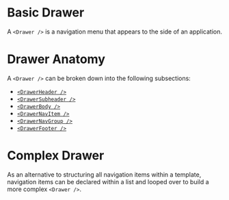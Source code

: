
# Basic Drawer

A `<Drawer />` is a navigation menu that appears to the side of an application.

<BasicDrawer />

# Drawer Anatomy

A `<Drawer />` can be broken down into the following subsections:

-   [`<DrawerHeader />`](https://github.com/brightlayer-ui/react-component-library/blob/feature/3399-drawer-header-subheader-examples/docs/src/componentDocs/DrawerHeader/examples/DrawerHeader.mdx)
-   [`<DrawerSubheader />`](https://github.com/brightlayer-ui/react-component-library/blob/feature/3399-drawer-header-subheader-examples/docs/src/componentDocs/DrawerSubheader/examples/DrawerSubheader.mdx)
-   [`<DrawerBody />`](https://github.com/brightlayer-ui/react-component-library/blob/feature/3399-drawer-header-subheader-examples/docs/src/componentDocs/DrawerBody/examples/DrawerBody.mdx)
-   [`<DrawerNavItem />`](https://github.com/brightlayer-ui/react-component-library/blob/feature/3399-drawer-header-subheader-examples/docs/src/componentDocs/DrawerNavItem/examples/DrawerNavItem.mdx)
-   [`<DrawerNavGroup />`](https://github.com/brightlayer-ui/react-component-library/blob/feature/3399-drawer-header-subheader-examples/docs/src/componentDocs/DrawerNavGroup/examples/DrawerNavGroup.mdx)
-   [`<DrawerFooter />`](https://github.com/brightlayer-ui/react-component-library/blob/feature/3399-drawer-header-subheader-examples/docs/src/componentDocs/DrawerFooter/examples/DrawerFooter.mdx)

<DrawerAnatomy />

# Complex Drawer

As an alternative to structuring all navigation items within a template, navigation items can be declared within a list and looped over to build a more complex `<Drawer />`.

<ComplexDrawer />
